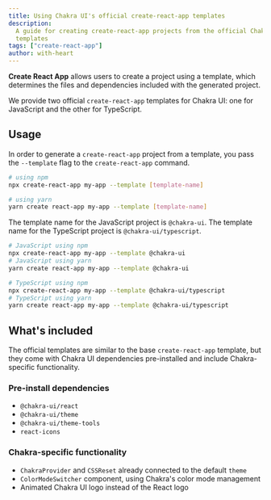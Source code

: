 ```yaml
---
title: Using Chakra UI's official create-react-app templates
description:
  A guide for creating create-react-app projects from the official Chakra UI
  templates
tags: ["create-react-app"]
author: with-heart
---
```


**Create React App** allows users to create a project using a template, which
determines the files and dependencies included with the generated project.

We provide two official `create-react-app` templates for Chakra UI: one for
JavaScript and the other for TypeScript.

## Usage

In order to generate a `create-react-app` project from a template, you pass the
`--template` flag to the `create-react-app` command.

```bash
# using npm
npx create-react-app my-app --template [template-name]

# using yarn
yarn create react-app my-app --template [template-name]
```

The template name for the JavaScript project is `@chakra-ui`. The template name
for the TypeScript project is `@chakra-ui/typescript`.

```bash
# JavaScript using npm
npx create-react-app my-app --template @chakra-ui
# JavaScript using yarn
yarn create react-app my-app --template @chakra-ui

# TypeScript using npm
npx create-react-app my-app --template @chakra-ui/typescript
# TypeScript using yarn
yarn create react-app my-app --template @chakra-ui/typescript
```

## What's included

The official templates are similar to the base `create-react-app` template, but
they come with Chakra UI dependencies pre-installed and include Chakra-specific
functionality.

### Pre-install dependencies

- `@chakra-ui/react`
- `@chakra-ui/theme`
- `@chakra-ui/theme-tools`
- `react-icons`

### Chakra-specific functionality

- `ChakraProvider` and `CSSReset` already connected to the default `theme`
- `ColorModeSwitcher` component, using Chakra's color mode management
- Animated Chakra UI logo instead of the React logo
